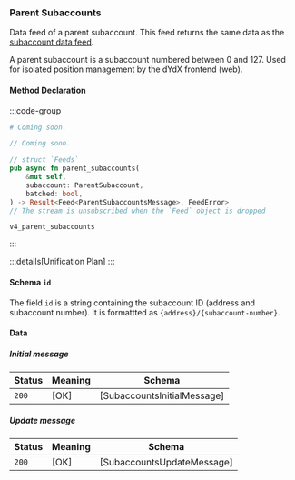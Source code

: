 ### Parent Subaccounts

Data feed of a parent subaccount. This feed returns the same data as the [subaccount data feed](/indexer-client/websockets/subaccounts).

A parent subaccount is a subaccount numbered between 0 and 127. Used for isolated position management by the dYdX frontend (web).

#### Method Declaration

:::code-group

```python [Python]
# Coming soon.
```

```typescript [TypeScript]
// Coming soon.
```

```rust [Rust]
// struct `Feeds`
pub async fn parent_subaccounts(
    &mut self,
    subaccount: ParentSubaccount,
    batched: bool,
) -> Result<Feed<ParentSubaccountsMessage>, FeedError>
// The stream is unsubscribed when the `Feed` object is dropped
```

```url [Channel]
v4_parent_subaccounts
```

:::

:::details[Unification Plan]
:::

#### Schema `id`

The field `id` is a string containing the subaccount ID (address and subaccount number). It is formattted as `{address}/{subaccount-number}`.

#### Data

##### Initial message

| Status | Meaning     | Schema                          |
| ------ | ----------- | ------------------------------- |
| `200`  | [OK]        | [SubaccountsInitialMessage]     |

##### Update message

| Status | Meaning     | Schema                          |
| ------ | ----------- | ------------------------------- |
| `200`  | [OK]        | [SubaccountsUpdateMessage]      |
